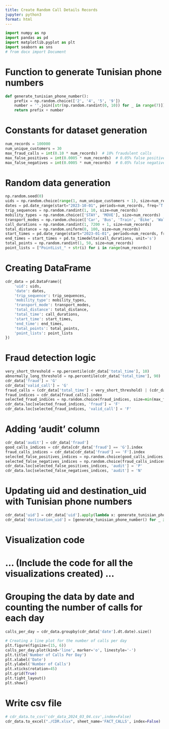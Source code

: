 ---
title: Create Random Call Details Records
jupyter: python3
format: html
---
```{python}
import numpy as np
import pandas as pd
import matplotlib.pyplot as plt
import seaborn as sns
# from docx import Document
```
# Function to generate Tunisian phone numbers
```{python}
def generate_tunisian_phone_number():
    prefix = np.random.choice(['2', '4', '5', '9'])
    number = ''.join([str(np.random.randint(0, 10)) for _ in range(7)])
    return prefix + number
```
# Constants for dataset generation
```{python}
num_records = 100000
num_unique_customers = 30
max_fraud_calls = int(0.10 * num_records)  # 10% fraudulent calls
max_false_positives = int(0.0005 * num_records)  # 0.05% false positives
max_false_negatives = int(0.0005 * num_records)  # 0.05% false negatives
```
# Random data generation
```{python}
np.random.seed(0)
uids = np.random.choice(range(1, num_unique_customers + 1), size=num_records)
dates = pd.date_range(start="2023-10-01", periods=num_records, freq='T')
trip_sequences = np.random.randint(1, 10, size=num_records)
mobility_types = np.random.choice(['STAY', 'MOVE'], size=num_records)
transport_modes = np.random.choice(['Car', 'Bus', 'Train', 'Bike', 'Walk', 'None'], size=num_records)
call_durations = np.random.randint(1, 7200 + 1, size=num_records)
total_distance = np.random.uniform(0, 100, size=num_records)
start_times = pd.date_range(start="2023-01-01", periods=num_records, freq='T')
end_times = start_times + pd.to_timedelta(call_durations, unit='s')
total_points = np.random.randint(1, 50, size=num_records)
point_lists = ["PointList_" + str(i) for i in range(num_records)]

```
# Creating DataFrame
```{python}
cdr_data = pd.DataFrame({
    'uid': uids,
    'date': dates,
    'trip_sequence': trip_sequences,
    'mobility_type': mobility_types,
    'transport_mode': transport_modes,
    'total_distance': total_distance,
    'total_time': call_durations,
    'start_time': start_times,
    'end_time': end_times,
    'total_points': total_points,
    'point_lists': point_lists
})
```
# Fraud detection logic
```{python}
very_short_threshold = np.percentile(cdr_data['total_time'], 10)
abnormally_long_threshold = np.percentile(cdr_data['total_time'], 90)
cdr_data['fraud'] = 'G'
cdr_data['valid_call'] = 'G'
fraud_calls = (cdr_data['total_time'] < very_short_threshold) | (cdr_data['total_time'] > abnormally_long_threshold)
fraud_indices = cdr_data[fraud_calls].index
selected_fraud_indices = np.random.choice(fraud_indices, size=min(max_fraud_calls, len(fraud_indices)), replace=False)
cdr_data.loc[selected_fraud_indices, 'fraud'] = 'F'
cdr_data.loc[selected_fraud_indices, 'valid_call'] = 'F'
```
# Adding 'audit' column
```{python}
cdr_data['audit'] = cdr_data['fraud']
good_calls_indices = cdr_data[cdr_data['fraud'] == 'G'].index
fraud_calls_indices = cdr_data[cdr_data['fraud'] == 'F'].index
selected_false_positives_indices = np.random.choice(good_calls_indices, size=min(max_false_positives, len(good_calls_indices)), replace=False)
selected_false_negatives_indices = np.random.choice(fraud_calls_indices, size=min(max_false_negatives, len(fraud_calls_indices)), replace=False)
cdr_data.loc[selected_false_positives_indices, 'audit'] = 'P'
cdr_data.loc[selected_false_negatives_indices, 'audit'] = 'N'
```
# Updating uid and destination_uid with Tunisian phone numbers
```{python}
cdr_data['uid'] = cdr_data['uid'].apply(lambda x: generate_tunisian_phone_number())
cdr_data['destination_uid'] = [generate_tunisian_phone_number() for _ in range(len(cdr_data))]
```

# Visualization code
# ... (Include the code for all the visualizations created) ...

# Grouping the data by date and counting the number of calls for each day
```{python}
calls_per_day = cdr_data.groupby(cdr_data['date'].dt.date).size()

# Creating a line plot for the number of calls per day
plt.figure(figsize=(15, 6))
calls_per_day.plot(kind='line', marker='o', linestyle='-')
plt.title('Number of Calls Per Day')
plt.xlabel('Date')
plt.ylabel('Number of Calls')
plt.xticks(rotation=45)
plt.grid(True)
plt.tight_layout()
plt.show()
```
# Write csv file

```{python}
# cdr_data.to_csv('cdr_data_2024_03_04.csv',index=False)
cdr_data.to_excel("./CDR.xlsx", sheet_name='FACT_CALLS', index=False)
```
